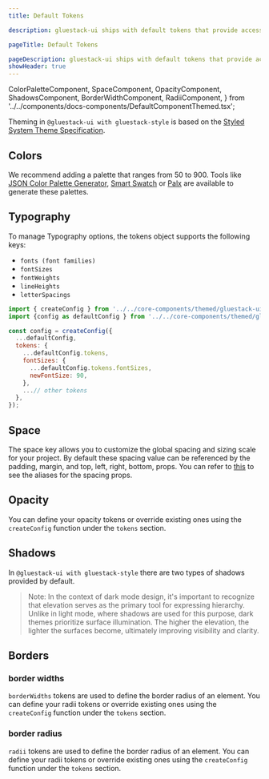 ```yaml
---
title: Default Tokens

description: gluestack-ui ships with default tokens that provide access to theme values and lets you build and customize your own themed components. It has colors, typography, size, opacity, shadows, breakpoints and more.

pageTitle: Default Tokens

pageDescription: gluestack-ui ships with default tokens that provide access to theme values and lets you build and customize your own themed components. It has colors, typography, size, opacity, shadows, breakpoints and more.
showHeader: true
---
```


  ColorPaletteComponent,
  SpaceComponent,
  OpacityComponent,
  ShadowsComponent,
  BorderWidthComponent,
  RadiiComponent,
} from '../../components/docs-components/DefaultComponentThemed.tsx';

<Meta title="with-gluestack-style/Theme Configuration/Default Tokens" />

Theming in `@gluestack-ui with gluestack-style` is based on the [Styled System Theme Specification](https://github.com/system-ui/theme-specification).

## Colors

We recommend adding a palette that ranges from 50 to 900. Tools like [JSON Color Palette Generator](https://json-color-palette-generator.vercel.app), [Smart Swatch](https://smart-swatch.netlify.app/) or [Palx](https://palx.jxnblk.com/) are available to generate these palettes.

<ColorPaletteComponent />
 
## Typography

To manage Typography options, the tokens object supports the following keys:

- `fonts (font families)`
- `fontSizes`
- `fontWeights`
- `lineHeights`
- `letterSpacings`

```jsx
import { createConfig } from '../../core-components/themed/gluestack-ui-provider/config';
import {config as defaultConfig } from '../../core-components/themed/gluestack-ui-provider/config';

const config = createConfig({
  ...defaultConfig,
  tokens: {
    ...defaultConfig.tokens,
    fontSizes: {
      ...defaultConfig.tokens.fontSizes,
      newFontSize: 90,
    },
    ...// other tokens
  },
});
```

## Space

The space key allows you to customize the global spacing and sizing scale for your project. By default these spacing value can be referenced by the padding, margin, and top, left, right, bottom, props. You can refer to [this](style/docs/configuration/theme-tokens) to see the aliases for the spacing props.

<SpaceComponent />

## Opacity

You can define your opacity tokens or override existing ones using the `createConfig` function under the `tokens` section.

<OpacityComponent />

## Shadows

In `@gluestack-ui with gluestack-style` there are two types of shadows provided by default.

> Note: In the context of dark mode design, it's important to recognize that elevation serves as the primary tool for expressing hierarchy. Unlike in light mode, where shadows are used for this purpose, dark themes prioritize surface illumination. The higher the elevation, the lighter the surfaces become, ultimately improving visibility and clarity.

<ShadowsComponent />

## Borders

### border widths

`borderWidths` tokens are used to define the border radius of an element. You can define your radii tokens or override existing ones using the `createConfig` function under the `tokens` section.

<BorderWidthComponent />

### border radius

`radii` tokens are used to define the border radius of an element. You can define your radii tokens or override existing ones using the `createConfig` function under the `tokens` section.

<RadiiComponent />
